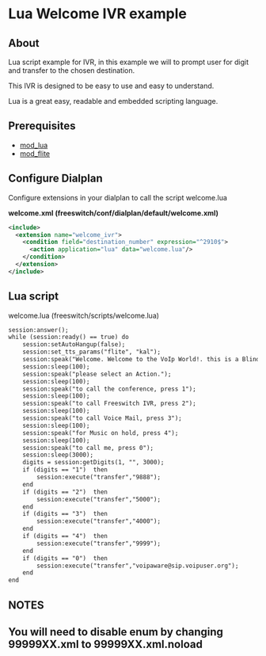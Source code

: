 
# Lua Welcome IVR example 

 

## About

Lua script example for IVR, in this example we will to prompt user for digit and transfer to the chosen destination.

This IVR is designed to be easy to use and easy to understand.

Lua is a great easy, readable and embedded scripting language.

## Prerequisites

* [mod\_lua](../../../Modules/mod_lua_1048944.mdx)
* [mod\_flite](../../../Modules/mod_flite_3965160.mdx#about)

## Configure Dialplan

Configure extensions in your dialplan to call the script welcome.lua

**welcome.xml (freeswitch/conf/dialplan/default/welcome.xml)**

```xml
<include>
  <extension name="welcome_ivr">
    <condition field="destination_number" expression="^2910$">
      <action application="lua" data="welcome.lua"/> 
    </condition>
  </extension>
</include>
```

## Lua script

welcome.lua (freeswitch/scripts/welcome.lua)

```xml
session:answer();
while (session:ready() == true) do
    session:setAutoHangup(false);
    session:set_tts_params("flite", "kal");
    session:speak("Welcome. Welcome to the VoIp World!. this is a Blind Users Programing Community. powered by Freeswitch, the free / ultimate PBX. thank to toni!");
    session:sleep(100);
    session:speak("please select an Action.");
    session:sleep(100);
    session:speak("to call the conference, press 1");
    session:sleep(100);
    session:speak("to call Freeswitch IVR, press 2");
    session:sleep(100);
    session:speak("to call Voice Mail, press 3");
    session:sleep(100);
    session:speak("for Music on hold, press 4");
    session:sleep(100);
    session:speak("to call me, press 0");
    session:sleep(3000);
    digits = session:getDigits(1, "", 3000);
    if (digits == "1")  then
        session:execute("transfer","9888");
    end
    if (digits == "2")  then
        session:execute("transfer","5000");
    end
    if (digits == "3")  then
        session:execute("transfer","4000");
    end
    if (digits == "4")  then
        session:execute("transfer","9999");
    end
    if (digits == "0")  then
        session:execute("transfer","voipaware@sip.voipuser.org");
    end
end
```

## NOTES

## You will need to disable enum by changing 99999XX.xml to 99999XX.xml.noload

  

